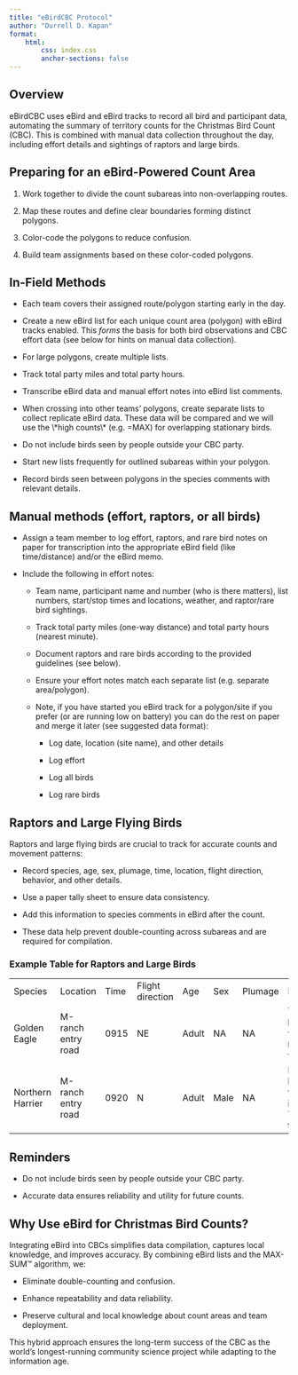 ```yaml
---
title: "eBirdCBC Protocol"
author: "Durrell D. Kapan"
format: 
    html:
        css: index.css
        anchor-sections: false
---
```

## Overview

eBirdCBC uses eBird and eBird tracks to record all bird and participant data, automating the summary of territory counts for the Christmas Bird Count (CBC). This is combined with manual data collection throughout the day, including effort details and sightings of raptors and large birds.

## Preparing for an eBird-Powered Count Area

1.  Work together to divide the count subareas into non-overlapping routes.

2.  Map these routes and define clear boundaries forming distinct polygons.

3.  Color-code the polygons to reduce confusion.

4.  Build team assignments based on these color-coded polygons.

## In-Field Methods

-   Each team covers their assigned route/polygon starting early in the day.

-   Create a new eBird list for each unique count area (polygon) with eBird tracks enabled. This *forms* the basis for both bird observations and CBC effort data (see below for hints on manual data collection).

-   For large polygons, create multiple lists.

-   Track total party miles and total party hours.

-   Transcribe eBird data and manual effort notes into eBird list comments.

-   When crossing into other teams’ polygons, create separate lists to collect replicate eBird data. These data will be compared and we will use the \\\*high counts\\\* (e.g. =MAX) for overlapping stationary birds.

-   Do not include birds seen by people outside your CBC party.

-   Start new lists frequently for outlined subareas within your polygon.

-   Record birds seen between polygons in the species comments with relevant details.

## Manual methods (effort, raptors, or all birds)

-   Assign a team member to log effort, raptors, and rare bird notes on paper for transcription into the appropriate eBird field (like time/distance) and/or the eBird memo.

-   Include the following in effort notes:

    -   Team name, participant name and number (who is there matters), list numbers, start/stop times and locations, weather, and raptor/rare bird sightings.

    -   Track total party miles (one-way distance) and total party hours (nearest minute).

    -   Document raptors and rare birds according to the provided guidelines (see below).

    -   Ensure your effort notes match each separate list (e.g. separate area/polygon).

    -   Note, if you have started you eBird track for a polygon/site if you prefer (or are running low on battery) you can do the rest on paper and merge it later (see suggested data format):

        -   Log date, location (site name), and other details

        -   Log effort

        -   Log all birds

        -   Log rare birds

## Raptors and Large Flying Birds

Raptors and large flying birds are crucial to track for accurate counts and movement patterns:

-   Record species, age, sex, plumage, time, location, flight direction, behavior, and other details.

-   Use a paper tally sheet to ensure data consistency.

-   Add this information to species comments in eBird after the count.

-   These data help prevent double-counting across subareas and are required for compilation.

### Example Table for Raptors and Large Birds

|                  |                    |      |                  |       |      |         |                                               |
|---------|---------|---------|---------|---------|---------|---------|---------|
| Species          | Location           | Time | Flight direction | Age   | Sex  | Plumage | Notes                                         |
| Golden Eagle     | M-ranch entry road | 0915 | NE               | Adult | NA   | NA      | This bird was flying high and fast.           |
| Northern Harrier | M-ranch entry road | 0920 | N                | Adult | Male | NA      | Harrying low flying into the Yellow territory |

## Reminders

-   Do not include birds seen by people outside your CBC party.

-   Accurate data ensures reliability and utility for future counts.

## Why Use eBird for Christmas Bird Counts?

Integrating eBird into CBCs simplifies data compilation, captures local knowledge, and improves accuracy. By combining eBird lists and the MAX-SUM™ algorithm, we:

-   Eliminate double-counting and confusion.

-   Enhance repeatability and data reliability.

-   Preserve cultural and local knowledge about count areas and team deployment.

This hybrid approach ensures the long-term success of the CBC as the world’s longest-running community science project while adapting to the information age.
